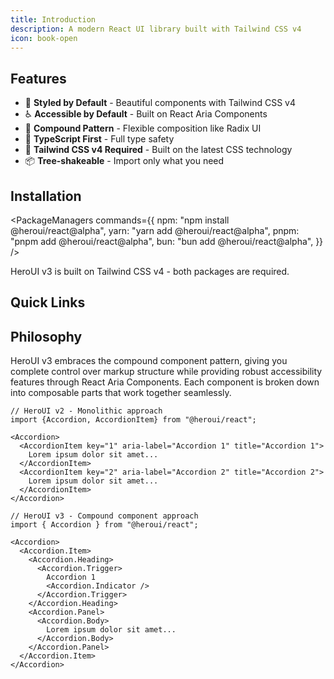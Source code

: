```yaml
---
title: Introduction
description: A modern React UI library built with Tailwind CSS v4
icon: book-open
---
```


## Features

- 🎨 **Styled by Default** - Beautiful components with Tailwind CSS v4
- ♿ **Accessible by Default** - Built on React Aria Components
- 🧩 **Compound Pattern** - Flexible composition like Radix UI
- 🎯 **TypeScript First** - Full type safety
- 🌊 **Tailwind CSS v4 Required** - Built on the latest CSS technology
- 📦 **Tree-shakeable** - Import only what you need

## Installation

<PackageManagers
  commands={{
    npm: "npm install @heroui/react@alpha",
    yarn: "yarn add @heroui/react@alpha",
    pnpm: "pnpm add @heroui/react@alpha",
    bun: "bun add @heroui/react@alpha",
  }}
/>

HeroUI v3 is built on Tailwind CSS v4 - both packages are required.

## Quick Links

<Cards>
  <Card title="Quick Start" href="/docs/overview/quick-start" />
  <Card title="Components" href="/docs/components" />
  <Card title="Styling Guide" href="/docs/handbook/styling" />
  <Card title="About" href="/docs/overview/about" />
</Cards>

## Philosophy

HeroUI v3 embraces the compound component pattern, giving you complete control over markup structure while providing robust accessibility features through React Aria Components. Each component is broken down into composable parts that work together seamlessly.

```tsx
// HeroUI v2 - Monolithic approach
import {Accordion, AccordionItem} from "@heroui/react";

<Accordion>
  <AccordionItem key="1" aria-label="Accordion 1" title="Accordion 1">
    Lorem ipsum dolor sit amet...
  </AccordionItem>
  <AccordionItem key="2" aria-label="Accordion 2" title="Accordion 2">
    Lorem ipsum dolor sit amet...
  </AccordionItem>
</Accordion>

// HeroUI v3 - Compound component approach
import { Accordion } from "@heroui/react";

<Accordion>
  <Accordion.Item>
    <Accordion.Heading>
      <Accordion.Trigger>
        Accordion 1
        <Accordion.Indicator />
      </Accordion.Trigger>
    </Accordion.Heading>
    <Accordion.Panel>
      <Accordion.Body>
        Lorem ipsum dolor sit amet...
      </Accordion.Body>
    </Accordion.Panel>
  </Accordion.Item>
</Accordion>
```
